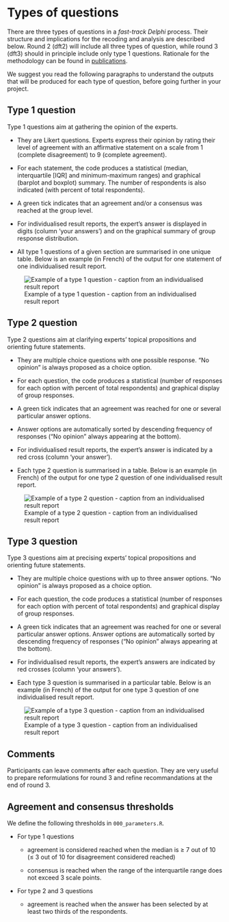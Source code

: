 # Types of questions {#sec-understand-type-of-questions}

There are three types of questions in a *fast-track Delphi* process. Their structure and implications for the recoding and analysis are described below. Round 2 (dft2) will include all three types of question, while round 3 (dft3) should in principle include only type 1 questions. Rationale for the methodology can be found in [publications](#sec-publications).

We suggest you read the following paragraphs to understand the outputs that will be produced for each type of question, before going further in your project.

## Type 1 question {#sec-type-1-question}

Type 1 questions aim at gathering the opinion of the experts.

-   They are Likert questions. Experts express their opinion by rating their level of agreement with an affirmative statement on a scale from 1 (complete disagreement) to 9 (complete agreement).

-   For each statement, the code produces a statistical (median, interquartile \[IQR\] and minimum-maximum ranges) and graphical (barplot and boxplot) summary. The number of respondents is also indicated (with percent of total respondents).

-   A green tick indicates that an agreement and/or a consensus was reached at the group level.

-   For individualised result reports, the expert's answer is displayed in digits (column 'your answers') and on the graphical summary of group response distribution.

-   All type 1 questions of a given section are summarised in one unique table. Below is an example (in French) of the output for one statement of one individualised result report.

![Example of a type 1 question - caption from an individualised result report](_img/Ex_type1question_dft2-s16.png){#fig-dft2-type1 fig-align="center"}

## Type 2 question {#sec-type-2-question}

Type 2 questions aim at clarifying experts' topical propositions and orienting future statements.

-   They are multiple choice questions with one possible response. "No opinion" is always proposed as a choice option.

-   For each question, the code produces a statistical (number of responses for each option with percent of total respondents) and graphical display of group responses.

-   A green tick indicates that an agreement was reached for one or several particular answer options.

-   Answer options are automatically sorted by descending frequency of responses ("No opinion" always appearing at the bottom).

-   For individualised result reports, the expert's answer is indicated by a red cross (column 'your answer').

-   Each type 2 question is summarised in a table. Below is an example (in French) of the output for one type 2 question of one individualised result report.

![Example of a type 2 question - caption from an individualised result report](_img/Ex_type2question_dft2-s19.png){#fig-dft2-type2 fig-align="center"}

## Type 3 question {#sec-type-3-question}

Type 3 questions aim at precising experts' topical propositions and orienting future statements.

-   They are multiple choice questions with up to three answer options. "No opinion" is always proposed as a choice option.

-   For each question, the code produces a statistical (number of responses for each option with percent of total respondents) and graphical display of group responses.

-   A green tick indicates that an agreement was reached for one or several particular answer options. Answer options are automatically sorted by descending frequency of responses ("No opinion" always appearing at the bottom).

-   For individualised result reports, the expert's answers are indicated by red crosses (column 'your answers').

-   Each type 3 question is summarised in a particular table. Below is an example (in French) of the output for one type 3 question of one individualised result report.

![Example of a type 3 question - caption from an individualised result report](_img/Ex_type3question_dft2-s9.png){#fig-dft2-type3 fig-align="center"}

## Comments {#sec-comments}

Participants can leave comments after each question. They are very useful to prepare reformulations for round 3 and refine recommandations at the end of round 3.

## Agreement and consensus thresholds

We define the following thresholds in `000_parameters.R`.

-   For type 1 questions

    -   agreement is considered reached when the median is ≥ 7 out of 10 (≤ 3 out of 10 for disagreement considered reached)

    -   consensus is reached when the range of the interquartile range does not exceed 3 scale points.

-   For type 2 and 3 questions

    -   agreement is reached when the answer has been selected by at least two thirds of the respondents.
